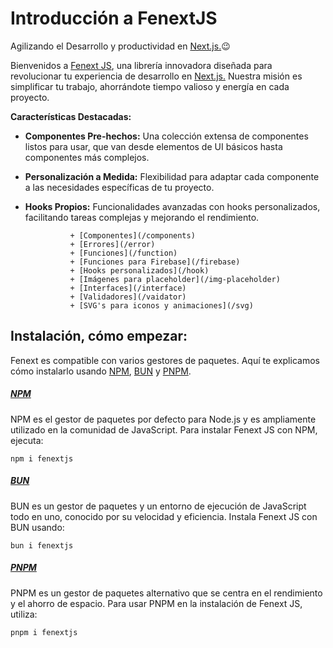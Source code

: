 # Introducción a FenextJS

Agilizando el Desarrollo y productividad en [Next.js.](https://nextjs.org/)😉

Bienvenidos a [Fenext JS](https://www.npmjs.com/package/fenextjs), una librería innovadora diseñada para revolucionar tu experiencia de desarrollo en [Next.js.](https://nextjs.org/) Nuestra misión es simplificar tu trabajo, ahorrándote tiempo valioso y energía en cada proyecto.

**Características Destacadas:**

- **Componentes Pre-hechos:** Una colección extensa de componentes listos para usar, que van desde elementos de UI básicos hasta componentes más complejos.
- **Personalización a Medida:** Flexibilidad para adaptar cada componente a las necesidades específicas de tu proyecto.
- **Hooks Propios:** Funcionalidades avanzadas con hooks personalizados, facilitando tareas complejas y mejorando el rendimiento.

                + [Componentes](/components)
                + [Errores](/error)
                + [Funciones](/function)
                + [Funciones para Firebase](/firebase)
                + [Hooks personalizados](/hook)
                + [Imágenes para placeholder](/img-placeholder)
                + [Interfaces](/interface)
                + [Validadores](/vaidator)
                + [SVG's para iconos y animaciones](/svg)

## Instalación, cómo empezar:

Fenext es compatible con varios gestores de paquetes. Aquí te explicamos cómo instalarlo usando [NPM](https://www.npmjs.com/), [BUN](https://bun.sh/) y [PNPM](https://pnpm.io/).

##### [NPM](https://www.npmjs.com/)
NPM es el gestor de paquetes por defecto para Node.js y es ampliamente utilizado en la comunidad de JavaScript. Para instalar Fenext JS con NPM, ejecuta:
```code copy
npm i fenextjs
```

##### [BUN](https://bun.sh/)
BUN es un gestor de paquetes y un entorno de ejecución de JavaScript todo en uno, conocido por su velocidad y eficiencia. Instala Fenext JS con BUN usando:

```code copy
bun i fenextjs
```

#####  **[PNPM](https://pnpm.io/)**
PNPM es un gestor de paquetes alternativo que se centra en el rendimiento y el ahorro de espacio. Para usar PNPM en la instalación de Fenext JS, utiliza:

```code copy
pnpm i fenextjs
```